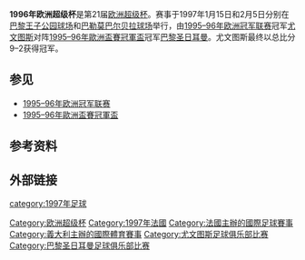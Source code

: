 {{Expand language|time=2017-03-05T01:02:14+00:00}}
{{noteTA
|G1=uefa
|G2=足球
|zh-cn:优胜者杯; zh-hk:盃賽冠軍盃;
}}
{{Infobox football match
| title                   = 1996年欧洲超级杯
| image                   = 
| team1                   = [[巴黎圣日耳曼|巴黎圣日耳曼]]
| team1association        = {{flagicon|FRA|size=30px}}
| team1score              = 2
| team2                   = [[尤文图斯足球俱乐部|尤文图斯]]
| team2association        = {{flagicon|ITA|size=30px}}
| team2score              = 9
| details                 = 总比分
| firstleg                = 第一回合
| team1score1             = 1
| team2score1             = 6
| date1                   = {{Start date|1997|1|15|df=yes}}
| stadium1                = [[王子公园球场|王子公园球场]]
| city1                   = [[巴黎|巴黎]]
| man_of_the_match1a      = 
| referee1                = {{flagicon|RUS}} [[尼古拉·列夫尼科夫|尼古拉·列夫尼科夫]]
| attendance1             = 29519
| secondleg               = 第二回合
| team1score2             = 1
| team2score2             = 3
| date2                   = {{Start date|1997|2|5|df=yes}}
| stadium2                = [[巴尔贝拉球场|巴尔贝拉球场]]
| city2                   = [[巴勒莫|巴勒莫]]
| man_of_the_match2a      = 
| referee2                = {{flagicon|SUI}} [[塞爾格·穆門塔勒|塞爾格·穆門塔勒]] 
| attendance2             = 35100
| previous                = [[1995年欧洲超级杯|1995]]
| next                    = [[1997年欧洲超级杯|1997]]
}}

'''1996年欧洲超级杯'''是第21届[[欧洲超级杯|欧洲超级杯]]。赛事于1997年1月15日和2月5日分别在[[巴黎|巴黎]][[王子公园球场|王子公园球场]]和[[巴勒莫|巴勒莫]][[巴尔贝拉球场|巴尔贝拉球场]]举行，由[[1995–96年欧洲冠军联赛|1995–96年欧洲冠军联赛]]冠军[[尤文图斯足球俱乐部|尤文图斯]]对阵[[1995–96年歐洲盃賽冠軍盃|1995–96年歐洲盃賽冠軍盃]]冠军[[巴黎圣日耳曼|巴黎圣日耳曼]]。尤文图斯最终以总比分9–2获得冠军。

==参见==
*[[1995–96年欧洲冠军联赛|1995–96年欧洲冠军联赛]]
*[[1995–96年歐洲盃賽冠軍盃|1995–96年歐洲盃賽冠軍盃]]

==参考资料==
{{reflist}}

==外部链接==
{{欧洲超级杯}}

{{DEFAULTSORT:1996 Uefa Super Cup}}
[[Category:欧洲超级杯|Category:欧洲超级杯]]
[[category:1997年足球|category:1997年足球]]
[[Category:1997年法國|Category:1997年法國]]
[[Category:法國主辦的國際足球賽事|Category:法國主辦的國際足球賽事]]
[[Category:義大利主辦的國際體育賽事|Category:義大利主辦的國際體育賽事]]
[[Category:尤文图斯足球俱乐部比赛|Category:尤文图斯足球俱乐部比赛]]
[[Category:巴黎圣日耳曼足球俱乐部比赛|Category:巴黎圣日耳曼足球俱乐部比赛]]